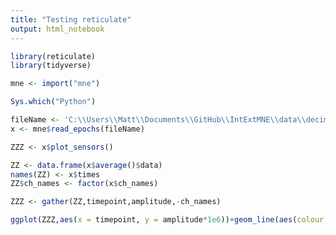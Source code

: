 ```yaml
---
title: "Testing reticulate"
output: html_notebook
---
```




```r
library(reticulate)
library(tidyverse)
```


```r
mne <- import("mne")
```

```r
Sys.which("Python")
```

```r
fileName <- 'C:\\Users\\Matt\\Documents\\GitHub\\IntExtMNE\\data\\decim_epochs_S117Extero-epo.fif'
x <- mne$read_epochs(fileName)

ZZZ <- x$plot_sensors()

ZZ <- data.frame(x$average()$data)
names(ZZ) <- x$times
ZZ$ch_names <- factor(x$ch_names)

ZZZ <- gather(ZZ,timepoint,amplitude,-ch_names)


```

```r
ggplot(ZZZ,aes(x = timepoint, y = amplitude*1e6))+geom_line(aes(colour = ch_names))
```


